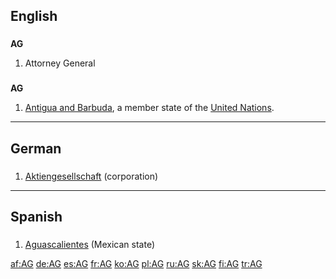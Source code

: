 {{also|Appendix:Variations of "ag"}}
==English==

==={{initialism}}===
'''AG'''

# Attorney General

==={{abbreviation}}===
'''AG'''

# [[Antigua and Barbuda]], a member state of the [[United Nations]].

----

==German==

==={{initialism|de}}===
{{infl|de|initialism}}

# [[Aktiengesellschaft]] (corporation)

----

==Spanish==

==={{abbreviation|es}}===
{{infl|es|abbreviation}}

# [[Aguascalientes]] (Mexican state)

[[af:AG]]
[[de:AG]]
[[es:AG]]
[[fr:AG]]
[[ko:AG]]
[[pl:AG]]
[[ru:AG]]
[[sk:AG]]
[[fi:AG]]
[[tr:AG]]